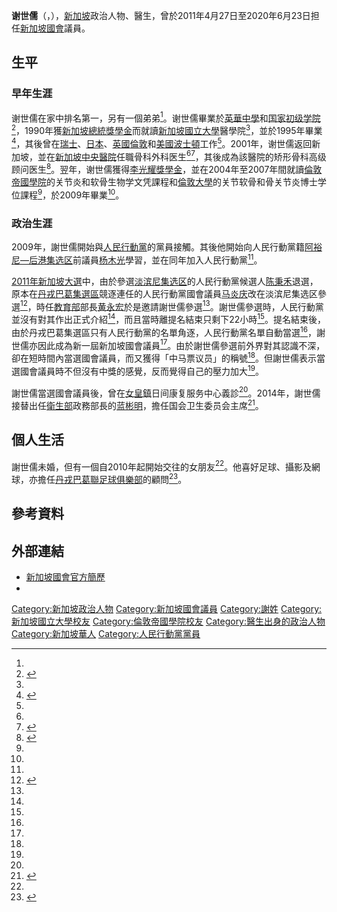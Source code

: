 {{Infobox AM
 | honorific-prefix = 
 | name        = 谢世儒<br>{{lang|en|Chia Shi-Lu}}
 | honorific-suffix = 
 | image       = 
 | alt         = 
 | caption     = 
 | constituency_MP =  [[丹戎巴葛集選區|丹戎巴葛集選區]]
 | order = [[新加坡國會|新加坡國會]]
 | term_start  =  2011年4月27日
 | term_end  =  2020年6月23日
 | predecessor =  [[马炎庆|马炎庆]]
 | birth_date      =  {{Birth date and age|1971|10|13}}
 | birth_place     = {{SGP}}
 | nationality     = {{SGP}}
 | party           = [[人民行動黨|人民行動黨]]
 | otherparty      = 
 | spouse          = 
 | alma_mater      = [[英華中學_(自主)|英華中學]]<br>[[国家初级学院|国家初级学院]]<br>[[新加坡國立大學|新加坡國立大學]]<br>[[倫敦帝國學院|倫敦帝國學院]]<br>[[倫敦大學|倫敦大學]]
 | occupation      = [[新加坡中央醫院|新加坡中央醫院]]骨科外科医生
 | profession      = 
}}
'''谢世儒'''（{{lang-en|Chia Shi-Lu}}，{{bd|1971年|10月13日}}），[[新加坡|新加坡]]政治人物、醫生，曾於2011年4月27日至2020年6月23日担任[[新加坡國會|新加坡國會]]議員。

==生平==
===早年生涯===
谢世儒在家中排名第一，另有一個弟弟<ref name=zaobao1 />。谢世儒畢業於[[英華中學_(自主)|英華中學]]和[[国家初级学院|国家初级学院]]<ref name=zaobao1>{{cite news|url=http://www.zaobao.com.sg/special/report/singapore/ge/story20110428-135273|title=谢世儒医生“意外”当选丹戎巴葛集选区议员|date=2011-04-28|publisher=聯合早報|accessdate=2016-10-31}}</ref>，1990年獲[[新加坡總統獎學金|新加坡總統獎學金]]而就讀[[新加坡國立大學|新加坡國立大學]]醫學院<ref name=zaobao1 />，並於1995年畢業<ref name=sgh1>{{cite web|url=https://www.sgh.com.sg/Others/Pages/DoctorDetails.aspx?_id=FFB72DC4-855E-4F8E-91CF-D8002B303A32&name=Chia+Shi+Lu&institute=SingaporeGeneralHospital|title=Dr Chia Shi Lu|publisher=Singapore General Hospital|date=2010-01-04|accessdate=2016-10-31|archive-date=2016-08-26|archive-url=https://web.archive.org/web/20160826234641/http://www.sgh.com.sg/Others/Pages/DoctorDetails.aspx?_id=FFB72DC4-855E-4F8E-91CF-D8002B303A32&name=Chia+Shi+Lu&institute=SingaporeGeneralHospital|dead-url=no}}</ref>，其後曾在[[瑞士|瑞士]]、[[日本|日本]]、[[英國|英國]][[倫敦|倫敦]]和[[美國|美國]][[波士頓|波士頓]]工作<ref name=sgh1 />。2001年，谢世儒返回新加坡，並在[[新加坡中央醫院|新加坡中央醫院]]任職骨科外科医生<ref name=zaobao1 /><ref name=zaobao2>{{cite news|url=http://asean.zwbk.org/newsdetail/2081.html|title=医生议员谢世儒将在选区内义诊|publisher=聯合早報|date=2011-10-07|accessdate=2016-10-31|archive-date=2013-01-15|archive-url=https://web.archive.org/web/20130115092704/http://asean.zwbk.org/newsdetail/2081.html|dead-url=no}}</ref>，其後成為該醫院的矫形骨科高级顾问医生<ref>{{cite news|url=https://www.sgh.com.sg/about-us/newsroom/News-Articles-Reports/Pages/joint-pain-doesnt-surgery.aspx|title=老人患骨关节炎不一定要动手术|publisher=聯合晚報|date=2012-09-22|accessdate=2016-10-31}}{{Dead link|date=2020年2月 |bot=InternetArchiveBot |fix-attempted=yes }}</ref>。翌年，谢世儒獲得[[李光耀獎學金|李光耀獎學金]]，並在2004年至2007年間就讀[[倫敦帝國學院|倫敦帝國學院]]的关节炎和软骨生物学文凭課程和[[倫敦大學|倫敦大學]]的关节软骨和骨关节炎博士学位課程<ref name=zaobao1 />，於2009年畢業<ref name=sgh1 />。

===政治生涯===
2009年，謝世儒開始與[[人民行動黨|人民行動黨]]的黨員接觸。其後他開始向人民行動黨籍[[阿裕尼—后港集选区|阿裕尼—后港集选区]]前議員[[杨木光|杨木光]]學習，並在同年加入人民行動黨<ref name=zaobao1 />。

[[2011年新加坡大選|2011年新加坡大選]]中，由於參選[[淡滨尼集选区|淡滨尼集选区]]的人民行動黨候選人[[陈秉禾|陈秉禾]]退選，原本在[[丹戎巴葛集選區|丹戎巴葛集選區]]競逐連任的人民行動黨國會議員[[马炎庆|马炎庆]]改在淡滨尼集选区參選<ref name=zaobao3>{{cite news|url=http://www.zaobao.com.sg/zpolitics/news/story20150901-521073|title=被人戏称为“中马票议员” “嘲讽”鞭策谢世儒与人民打好关系|author=林子恒|publisher=聯合早報|date=2015-09-01|accessdate=2016-10-31}}</ref>，時任[[新加坡教育部|教育部]]部長[[黄永宏|黄永宏]]於是邀請謝世儒參選<ref name=zaobao1 />。謝世儒參選時，人民行動黨並沒有對其作出正式介紹<ref name=zaobao3 />，而且當時離提名結束只剩下22小時<ref name=zaobao1 />。提名結束後，由於丹戎巴葛集選區只有人民行動黨的名單角逐，人民行動黨名單自動當選<ref name=zaobao3 />，謝世儒亦因此成為新一屆新加坡國會議員<ref name=zaobao3 />。由於謝世儒參選前外界對其認識不深，卻在短時間內當選國會議員，而又獲得「中马票议员」的稱號<ref name=zaobao3 />。但謝世儒表示當選國會議員時不但沒有中獎的感覺，反而覺得自己的壓力加大<ref name=zaobao3 />。

謝世儒當選國會議員後，曾在[[女皇鎮|女皇鎮]]日间康复服务中心義診<ref name=zaobao2 />。2014年，謝世儒接替出任[[新加坡衛生部|衛生部]]政務部長的[[蓝彬明|蓝彬明]]，擔任国会卫生委员会主席<ref name=zaobao4>{{cite news|url=http://www.zaobao.com.sg/realtime/singapore/story20140515-343452|title=行动党政府国会委员会新正副主席名单公布|author=孙伟伦|publisher=聯合早報|date=2014-05-15|accessdate=2016-10-31|archive-date=2014-05-16|archive-url=https://web.archive.org/web/20140516074955/http://www.zaobao.com.sg/realtime/singapore/story20140515-343452|dead-url=no}}</ref>。

==個人生活==
謝世儒未婚，但有一個自2010年起開始交往的女朋友<ref name=zaobao1 />。他喜好足球、攝影及網球，亦擔任[[丹戎巴葛聯足球俱樂部|丹戎巴葛聯足球俱樂部]]的顧問<ref>{{cite web|url=https://www.facebook.com/drchiashilu/about/?ref=page_internal|title=Chia Shi-Lu|publisher=Facebook|accessdate=2016-10-31}}</ref>。

==參考資料==
{{reflist}}
==外部連結==
*[https://web.archive.org/web/20161013093756/http://www.parliament.gov.sg/mp/chia-shi-lu 新加坡國會官方簡歷]
*{{facebook|drchiashilu}}
{{Singapore Parliament 2016}}
{{Singapore Parliament 2011}}

{{DEFAULTSORT:Chia, Shi-Lu}}
[[Category:新加坡政治人物|Category:新加坡政治人物]]
[[Category:新加坡國會議員|Category:新加坡國會議員]]
[[Category:謝姓|Category:謝姓]]
[[Category:新加坡國立大學校友|Category:新加坡國立大學校友]]
[[Category:倫敦帝國學院校友|Category:倫敦帝國學院校友]]
[[Category:醫生出身的政治人物|Category:醫生出身的政治人物]]
[[Category:新加坡華人|Category:新加坡華人]]
[[Category:人民行動黨黨員|Category:人民行動黨黨員]]